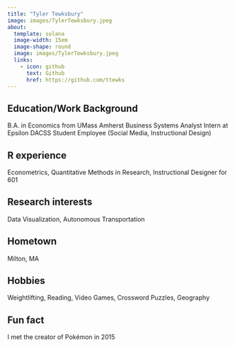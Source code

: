 ```yaml
---
title: "Tyler Tewksbury"
image: images/TylerTewksbury.jpeg
about:
  template: solana
  image-width: 15em
  image-shape: round
  image: images/TylerTewksbury.jpeg
  links:
    - icon: github
      text: Github
      href: https://github.com/ttewks
---
```



## Education/Work Background
B.A. in Economics from UMass Amherst
Business Systems Analyst Intern at Epsilon
DACSS Student Employee (Social Media, Instructional Design)

## R experience
Econometrics, Quantitative Methods in Research, Instructional Designer for 601

## Research interests
Data Visualization, Autonomous Transportation

## Hometown
Milton, MA

## Hobbies
Weightlifting, Reading, Video Games, Crossword Puzzles, Geography

## Fun fact
I met the creator of Pokémon in 2015
